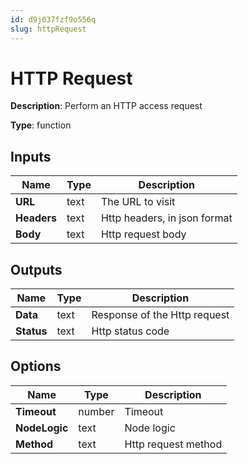 ```yaml
---
id: d9j037fzf9o556q
slug: httpRequest
---
```


# HTTP Request

**Description**: Perform an HTTP access request

**Type**: function

## Inputs

| Name | Type | Description |
| --- | --- | --- |
| **URL** | text | The URL to visit |
| **Headers** | text | Http headers, in json format |
| **Body** | text | Http request body |
## Outputs

| Name | Type | Description |
| --- | --- | --- |
| **Data** | text | Response of the Http request |
| **Status** | text | Http status code |
## Options

| Name | Type | Description |
| --- | --- | --- |
| **Timeout** | number | Timeout |
| **NodeLogic** | text | Node logic |
| **Method** | text | Http request method |
